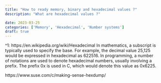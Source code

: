 ```yaml
---
title: "How to ready memory, binary and hexadecimal values ?"
description: "What are hexadecimal values ?"

date: 2023-03-25
categories: ['Memory', 'Hexadecimal', 'Number systems']
draft: true
---
```


^1: https://en.wikipedia.org/wiki/Hexadecimal
In mathematics, a subscript is typically used to specify the base. For example, the decimal value 25,125 would be expressed in hexadecimal as 622516. In programming, a number of notations are used to denote hexadecimal numbers, usually involving a prefix. The prefix 0x is used in C, which would denote this value as 0x6225.

https://www.suse.com/c/making-sense-hexdump/